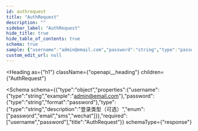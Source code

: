 ```yaml
---
id: authrequest
title: "AuthRequest"
description: ""
sidebar_label: "AuthRequest"
hide_title: true
hide_table_of_contents: true
schema: true
sample: {"username":"admin@email.com","password":"string","type":"password"}
custom_edit_url: null
---
```



<Heading
  as={"h1"}
  className={"openapi__heading"}
  children={"AuthRequest"}
>
</Heading>





<Schema
  schema={{"type":"object","properties":{"username":{"type":"string","example":"admin@email.com"},"password":{"type":"string","format":"password"},"type":{"type":"string","description":"登录类型（可选）","enum":["password","email","sms","wechat"]}},"required":["username","password"],"title":"AuthRequest"}}
  schemaType={"response"}
>
  
</Schema>
            